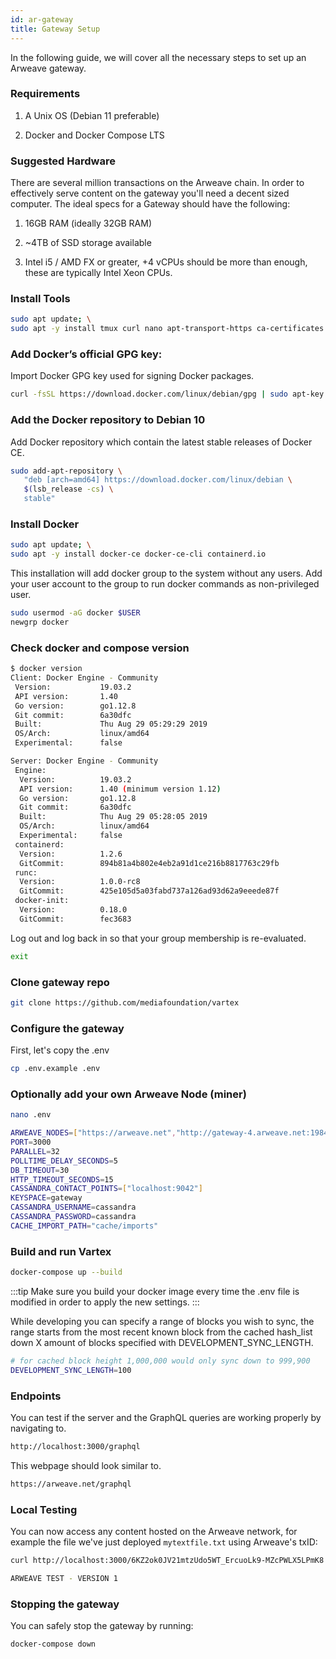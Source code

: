```yaml
---
id: ar-gateway
title: Gateway Setup
---
```


In the following guide, we will cover all the necessary steps to set up an Arweave gateway.

### Requirements

1. A Unix OS (Debian 11 preferable)

2. Docker and Docker Compose LTS

### Suggested Hardware

There are several million transactions on the Arweave chain. In order to effectively serve content on the gateway you'll need a decent sized computer. The ideal specs for a Gateway should have the following:

1. 16GB RAM (ideally 32GB RAM)

2. ~4TB of SSD storage available

3. Intel i5 / AMD FX or greater, +4 vCPUs should be more than enough, these are typically Intel Xeon CPUs.

### Install Tools

```bash
sudo apt update; \
sudo apt -y install tmux curl nano apt-transport-https ca-certificates curl gnupg2 software-properties-common
```

### Add Docker’s official GPG key:

Import Docker GPG key used for signing Docker packages.

```bash
curl -fsSL https://download.docker.com/linux/debian/gpg | sudo apt-key add -
```

### Add the Docker repository to Debian 10

Add Docker repository which contain the latest stable releases of Docker CE.

```bash
sudo add-apt-repository \
   "deb [arch=amd64] https://download.docker.com/linux/debian \
   $(lsb_release -cs) \
   stable"
```

### Install Docker

```bash
sudo apt update; \
sudo apt -y install docker-ce docker-ce-cli containerd.io
```
This installation will add docker group to the system without any users. Add your user account to the group to run docker commands as non-privileged user.

```bash
sudo usermod -aG docker $USER
newgrp docker
```

### Check docker and compose version

```bash
$ docker version
Client: Docker Engine - Community
 Version:           19.03.2
 API version:       1.40
 Go version:        go1.12.8
 Git commit:        6a30dfc
 Built:             Thu Aug 29 05:29:29 2019
 OS/Arch:           linux/amd64
 Experimental:      false

Server: Docker Engine - Community
 Engine:
  Version:          19.03.2
  API version:      1.40 (minimum version 1.12)
  Go version:       go1.12.8
  Git commit:       6a30dfc
  Built:            Thu Aug 29 05:28:05 2019
  OS/Arch:          linux/amd64
  Experimental:     false
 containerd:
  Version:          1.2.6
  GitCommit:        894b81a4b802e4eb2a91d1ce216b8817763c29fb
 runc:
  Version:          1.0.0-rc8
  GitCommit:        425e105d5a03fabd737a126ad93d62a9eeede87f
 docker-init:
  Version:          0.18.0
  GitCommit:        fec3683
  ```

Log out and log back in so that your group membership is re-evaluated.

```bash
exit
```
### Clone gateway repo

```bash
git clone https://github.com/mediafoundation/vartex
```
### Configure the gateway

First, let's copy the .env 

```bash
cp .env.example .env
```
### Optionally add your own Arweave Node (miner)

```bash
nano .env
```

```bash
ARWEAVE_NODES=["https://arweave.net","http://gateway-4.arweave.net:1984","http://lon-6.eu-west-1.arweave.net:1984"]
PORT=3000
PARALLEL=32
POLLTIME_DELAY_SECONDS=5
DB_TIMEOUT=30
HTTP_TIMEOUT_SECONDS=15
CASSANDRA_CONTACT_POINTS=["localhost:9042"]
KEYSPACE=gateway
CASSANDRA_USERNAME=cassandra
CASSANDRA_PASSWORD=cassandra
CACHE_IMPORT_PATH="cache/imports"
```


### Build and run Vartex 

```bash
docker-compose up --build
```

:::tip
Make sure you build your docker image every time the .env file is modified in order to apply the new settings.
:::


While developing you can specify a range of blocks you wish to sync,
the range starts from the most recent known block from the cached hash_list
down X amount of blocks specified with DEVELOPMENT_SYNC_LENGTH.

```bash
# for cached block height 1,000,000 would only sync down to 999,900
DEVELOPMENT_SYNC_LENGTH=100
```

### Endpoints

You can test if the server and the GraphQL queries are working properly by navigating to.

```bash
http://localhost:3000/graphql
```

This webpage should look similar to.

```bash
https://arweave.net/graphql
```

### Local Testing

You can now access any content hosted on the Arweave network, for example the file we've just deployed `mytextfile.txt` using Arweave's txID:

```bash
curl http://localhost:3000/6KZ2ok0JV21mtzUdo5WT_ErcuoLk9-MZcPWLX5LPmK8
```

```bash
ARWEAVE TEST - VERSION 1
```

### Stopping the gateway

You can safely stop the gateway by running:

```bash
docker-compose down
```